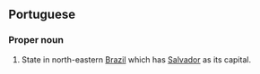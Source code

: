 ==Portuguese==
===Proper noun===
#State in north-eastern [[Brazil]] which has [[Salvador]] as its capital.